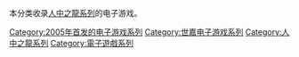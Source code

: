 本分类收录[[人中之龍系列|人中之龍系列]]的电子游戏。

{{DEFAULTSORT:Yakuza}}
[[Category:2005年首发的电子游戏系列|Category:2005年首发的电子游戏系列]]
[[Category:世嘉电子游戏系列|Category:世嘉电子游戏系列]]
[[Category:人中之龍系列|Category:人中之龍系列]]
[[Category:電子遊戲系列|Category:電子遊戲系列]]